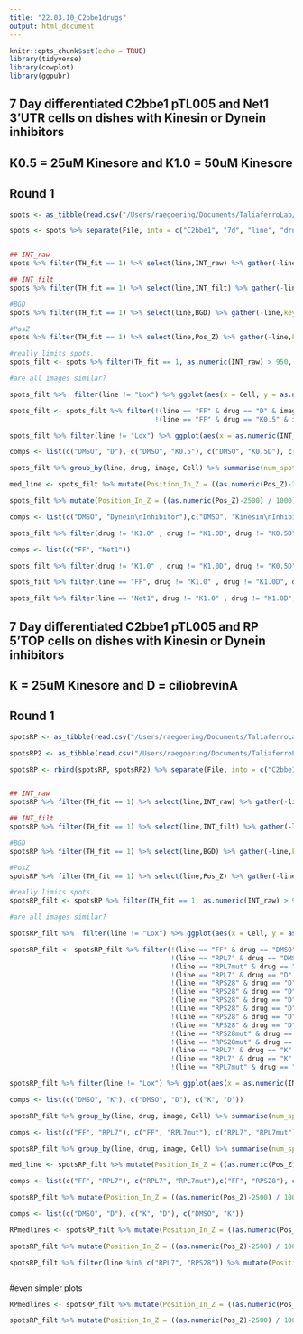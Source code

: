 ```yaml
---
title: "22.03.10_C2bbe1drugs"
output: html_document
---
```


```r
knitr::opts_chunk$set(echo = TRUE)
library(tidyverse)
library(cowplot)
library(ggpubr)
```

## 7 Day differentiated C2bbe1 pTL005 and Net1 3'UTR cells on dishes with Kinesin or Dynein inhibitors
## K0.5 = 25uM Kinesore and K1.0 = 50uM Kinesore
## Round 1

```r
spots <- as_tibble(read.csv("/Users/raegoering/Documents/TaliaferroLab/IEC_FISH/22.03.10_C2bbe1drugs/Results/_FISH-QUANT__all_spots_220310.txt", header = TRUE, sep = "\t", skip = 13))

spots <- spots %>% separate(File, into = c("C2bbe1", "7d", "line", "drug", "image", "Stack"), sep = "_") %>% mutate(image = substr(image, 1, 2)) %>% select(-C2bbe1, -`7d`, -Stack) %>% filter(drug != "K1.0", drug != "K1.0D")



```

```r

## INT_raw
spots %>% filter(TH_fit == 1) %>% select(line,INT_raw) %>% gather(-line,key = "param", value = "value") %>% mutate(value = as.numeric(value)) %>% ggplot(aes(y=value, group = line, fill = line)) + geom_density(alpha = 0.5) + theme_cowplot() + ylim(300,1800) + geom_hline(yintercept = 950)

## INT_filt
spots %>% filter(TH_fit == 1) %>% select(line,INT_filt) %>% gather(-line,key = "param", value = "value") %>% mutate(value = as.numeric(value)) %>% ggplot(aes(y=value, group = line, fill = line)) + geom_density(alpha = 0.5) + theme_cowplot() + ylim(0,1000) + geom_hline(yintercept = 400)

#BGD
spots %>% filter(TH_fit == 1) %>% select(line,BGD) %>% gather(-line,key = "param", value = "value") %>% mutate(value = as.numeric(value)) %>% ggplot(aes(y=value, group = line, fill = line)) + geom_density(alpha = 0.5) + theme_cowplot() + ylim(200,600) + geom_hline(yintercept = 375)

#PosZ
spots %>% filter(TH_fit == 1) %>% select(line,Pos_Z) %>% gather(-line,key = "param", value = "value") %>% mutate(value = as.numeric(value)) %>% ggplot(aes(y=value, group = line, fill = line)) + geom_density(alpha = 0.5) + theme_cowplot() + geom_hline(yintercept = c(1000,10000))

#really limits spots.
spots_filt <- spots %>% filter(TH_fit == 1, as.numeric(INT_raw) > 950, as.numeric(BGD) < 375, as.numeric(SigmaZ) < 700)

#are all images similar?

spots_filt %>%  filter(line != "Lox") %>% ggplot(aes(x = Cell, y = as.numeric(Pos_Z), color = image)) + geom_boxplot(position = "dodge") + facet_grid(line~drug) 

spots_filt <- spots_filt %>% filter(!(line == "FF" & drug == "D" & image == "03"),
                                    !(line == "FF" & drug == "K0.5" & image == "01"))

spots_filt %>% filter(line != "Lox") %>% ggplot(aes(x = as.numeric(INT_raw), y = as.numeric(Pos_Z))) + geom_density2d() + facet_grid(line~drug)


```

```r

comps <- list(c("DMSO", "D"), c("DMSO", "K0.5"), c("DMSO", "K0.5D"), c("K0.5", "K0.5D"))

spots_filt %>% group_by(line, drug, image, Cell) %>% summarise(num_spots = n()) %>% ggplot(aes(x = drug, y = num_spots)) + geom_boxplot(aes(fill = line)) + theme_cowplot() + guides(fill = "none", col = "none") + stat_compare_means(comparisons = comps, method = "wilcox.test", label = "p.signif", hide.ns = TRUE, size = 7, vjust = 0.5) + labs(x = "", y = "Number of spots per cell") + EnvStats::stat_n_text() + facet_wrap(.~line) 

med_line <- spots_filt %>% mutate(Position_In_Z = ((as.numeric(Pos_Z)-2500) / 1000)) %>% filter(line == "FF",drug == "DMSO") %>% summarize(median(Position_In_Z)) %>% as.numeric()

spots_filt %>% mutate(Position_In_Z = ((as.numeric(Pos_Z)-2500) / 1000)) %>% filter(line != "Lox") %>% ggplot(aes(x = drug, y = Position_In_Z-med_line, fill = line)) + geom_violin() + geom_boxplot(aes(alpha = line), width = 0.25, outlier.shape = NA) + theme_cowplot() + guides(fill = "none", col = "none", alpha = "none") + stat_compare_means(comparisons = comps, method = "wilcox.test", label.y = c(4,4.5,3.5,5,5.5,4.5), label = "p.signif", size = 7, vjust = 0.5, hide.ns = TRUE) + geom_hline(yintercept = 0, size = 1, linetype = "dashed")  + scale_fill_manual(values = c("#808080", "#95e7d9")) + labs(x = "", y = "Position in Z (um)\nFirefly Normalized") + coord_cartesian(ylim = c(-4,6.5)) + facet_wrap(.~line)

comps <- list(c("DMSO", "Dynein\nInhibitor"),c("DMSO", "Kinesin\nInhibitor"))

spots_filt %>% filter(drug != "K1.0" , drug != "K1.0D", drug != "K0.5D") %>% mutate(Position_In_Z = ((as.numeric(Pos_Z)-2500) / 1000)) %>% filter(line != "Lox") %>% ggplot(aes(x =  factor(drug,levels = c("DMSO", "D", "K0.5"), labels= c("DMSO","Dynein\nInhibitor","Kinesin\nInhibitor")), y = Position_In_Z-med_line)) + geom_violin(aes(fill = line)) + geom_boxplot(aes(fill = line),width = 0.25, outlier.shape = NA)  + theme_cowplot() + guides(fill = "none", col = "none") + stat_compare_means(comparisons = comps, method = "wilcox.test", label.y = c(4,4.5), label = "p.signif", size = 7, vjust = 0.5, hide.ns = TRUE) + geom_hline(yintercept = 0, size = 1, linetype = "dashed")  + scale_fill_manual(values = c("#808080", "#95e7d9")) + labs(x = "", y = "Position in Z (um)\nFirefly Normalized") + coord_cartesian(ylim = c(-2.75,5.)) + facet_wrap(.~line)

comps <- list(c("FF", "Net1"))

spots_filt %>% filter(drug != "K1.0" , drug != "K1.0D", drug != "K0.5D") %>% mutate(Position_In_Z = ((as.numeric(Pos_Z)-2500) / 1000)) %>% filter(line != "Lox") %>% ggplot(aes(x =  line, y = Position_In_Z-med_line)) + geom_violin(aes(fill = line)) + geom_boxplot(aes(fill = line),width = 0.25, outlier.shape = NA)  + theme_cowplot() + guides(fill = "none", col = "none") + stat_compare_means(comparisons = comps, method = "wilcox.test", label.y = c(4,4.5), label = "p.signif", size = 7, vjust = 0.5, hide.ns = TRUE) + geom_hline(yintercept = 0, size = 1, linetype = "dashed")  + scale_fill_manual(values = c("#808080", "#95e7d9")) + labs(x = "", y = "Position in Z (um)\nFirefly Normalized") + coord_cartesian(ylim = c(-2.75,5.)) + facet_wrap(.~factor(drug,levels = c("DMSO", "D", "K0.5"), labels= c("DMSO","Dynein\nInhibitor","Kinesin\nInhibitor")))

```

```r
spots_filt %>% filter(line == "FF", drug != "K1.0" , drug != "K1.0D", drug != "K0.5D") %>% mutate(Position_In_Z = ((as.numeric(Pos_Z)-2500) / 1000)) %>% filter(line != "Lox") %>% ggplot(aes(x =  factor(drug,levels = c("DMSO", "D", "K0.5"), labels= c("DMSO","Dynein\nInhibitor","Kinesin\nInhibitor")), y = Position_In_Z-med_line)) + geom_violin(aes(fill = line)) + geom_boxplot(aes(fill = line),width = 0.25, outlier.shape = NA)  + theme_cowplot() + guides(fill = "none", col = "none") + stat_compare_means(comparisons = comps, method = "wilcox.test", label.y = c(4,4.5), label = "p.signif", size = 7, vjust = 0.5, hide.ns = TRUE) + geom_hline(yintercept = 0, size = 1, linetype = "dashed")  + scale_fill_manual(values = c("#808080")) + labs(x = "", y = "Firefly Reporter Transcript\nPosition in Z (um)\nFirefly Normalized") + coord_cartesian(ylim = c(-2.75,5.)) 

spots_filt %>% filter(line == "Net1", drug != "K1.0" , drug != "K1.0D", drug != "K0.5D") %>% mutate(Position_In_Z = ((as.numeric(Pos_Z)-2500) / 1000)) %>% filter(line != "Lox") %>% ggplot(aes(x =  factor(drug,levels = c("DMSO", "D", "K0.5"), labels= c("DMSO","Dynein\nInhibitor","Kinesin\nInhibitor")), y = Position_In_Z-med_line)) + geom_violin(aes(fill = line)) + geom_boxplot(aes(fill = line),width = 0.25, outlier.shape = NA)  + theme_cowplot() + guides(fill = "none", col = "none") + stat_compare_means(comparisons = comps, method = "wilcox.test", label.y = c(4,4.5), label = "p.signif", size = 7, vjust = 0.5, hide.ns = TRUE) + geom_hline(yintercept = 0, size = 1, linetype = "dashed")  + scale_fill_manual(values = c("#95e7d9")) + labs(x = "", y = "Net1 3'UTR Reporter Transcript\nPosition in Z (um)\nFirefly Normalized") + coord_cartesian(ylim = c(-2.75,5.))
```



## 7 Day differentiated C2bbe1 pTL005 and RP 5'TOP cells on dishes with Kinesin or Dynein inhibitors
## K = 25uM Kinesore and D = ciliobrevinA
## Round 1

```r
spotsRP <- as_tibble(read.csv("/Users/raegoering/Documents/TaliaferroLab/IEC_FISH/22.04.07_C2bbe1RPdrug/Results/_FISH-QUANT__all_spots_220407.txt", header = TRUE, sep = "\t", skip = 13))

spotsRP2 <- as_tibble(read.csv("/Users/raegoering/Documents/TaliaferroLab/IEC_FISH/22.04.07_C2bbe1RPdrug/Results/_FISH-QUANT__all_spots_220411.txt", header = TRUE, sep = "\t", skip = 13))

spotsRP <- rbind(spotsRP, spotsRP2) %>% separate(File, into = c("C2bbe1", "7d", "line", "drug", "image", "Stack"), sep = "_") %>% mutate(image = substr(image, 1, 2)) %>% select(-C2bbe1, -`7d`, -Stack)



```

```r

## INT_raw
spotsRP %>% filter(TH_fit == 1) %>% select(line,INT_raw) %>% gather(-line,key = "param", value = "value") %>% mutate(value = as.numeric(value)) %>% ggplot(aes(y=value, group = line, fill = line)) + geom_density(alpha = 0.5) + theme_cowplot() + ylim(300,1800) + geom_hline(yintercept = 950)

## INT_filt
spotsRP %>% filter(TH_fit == 1) %>% select(line,INT_filt) %>% gather(-line,key = "param", value = "value") %>% mutate(value = as.numeric(value)) %>% ggplot(aes(y=value, group = line, fill = line)) + geom_density(alpha = 0.5) + theme_cowplot() + ylim(0,1000) + geom_hline(yintercept = 300)

#BGD
spotsRP %>% filter(TH_fit == 1) %>% select(line,BGD) %>% gather(-line,key = "param", value = "value") %>% mutate(value = as.numeric(value)) %>% ggplot(aes(y=value, group = line, fill = line)) + geom_density(alpha = 0.5) + theme_cowplot() + ylim(200,600) + geom_hline(yintercept = 375)

#PosZ
spotsRP %>% filter(TH_fit == 1) %>% select(line,Pos_Z) %>% gather(-line,key = "param", value = "value") %>% mutate(value = as.numeric(value)) %>% ggplot(aes(y=value, group = line, fill = line)) + geom_density(alpha = 0.5) + theme_cowplot() + geom_hline(yintercept = c(1000,12000))

#really limits spots.
spotsRP_filt <- spotsRP %>% filter(TH_fit == 1, as.numeric(INT_raw) > 950, as.numeric(INT_raw) < 2500, as.numeric(BGD) > 375,as.numeric(BGD) < 550, as.numeric(SigmaZ) < 700, as.numeric(Pos_Z) < 12000, as.numeric(Pos_Z) > 1000)

#are all images similar?

spotsRP_filt %>%  filter(line != "Lox") %>% ggplot(aes(x = Cell, y = as.numeric(Pos_Z), color = image)) + geom_boxplot(position = "dodge") + facet_grid(line~factor(drug, levels = c("DMSO","K","D"))) 

spotsRP_filt <- spotsRP_filt %>% filter(!(line == "FF" & drug == "DMSO" & image == "02" & Cell %in% c("Cell_1","Cell_6", "Cell_7")),
                                        !(line == "RPL7" & drug == "DMSO" & image == "02"),
                                        !(line == "RPL7mut" & drug == "DMSO" & image %in% c("01","03")),
                                        !(line == "RPL7" & drug == "D" & image %in% c("01","03")),
                                        !(line == "RPS28" & drug == "D" & image == "01"),
                                        !(line == "RPS28" & drug == "D" & image == "02" & Cell %in% c("Cell_1", "Cell_2")),
                                        !(line == "RPS28" & drug == "D" & image == "03" & Cell %in% c("Cell_3", "Cell_4", "Cell_7")),
                                        !(line == "RPS28" & drug == "D" & image == "04" & Cell %in% c("Cell_3")),
                                        !(line == "RPS28" & drug == "D" & image == "05" & Cell %in% c("Cell_3", "Cell_5")),
                                        !(line == "RPS28" & drug == "D" & image == "06" & Cell %in% c("Cell_1")),
                                        !(line == "RPS28mut" & drug == "D" & image == "03"),
                                        !(line == "RPS28mut" & drug == "D" & image == "02" & Cell %in% c("Cell_3", "Cell_4", "Cell_5")),
                                        !(line == "RPL7" & drug == "K" & image %in% c("02","03")),
                                        !(line == "RPL7" & drug == "K" & image == "01" & Cell %in% c("Cell_1", "Cell_4")),
                                        !(line == "RPL7mut" & drug == "K" & image == "02"))

spotsRP_filt %>% filter(line != "Lox") %>% ggplot(aes(x = as.numeric(INT_raw), y = as.numeric(Pos_Z))) + geom_density2d() + facet_grid(line~factor(drug, levels = c("DMSO","K","D"))) 


```



```r

comps <- list(c("DMSO", "K"), c("DMSO", "D"), c("K", "D"))

spotsRP_filt %>% group_by(line, drug, image, Cell) %>% summarise(num_spots = n()) %>% ggplot(aes(x = drug, y = num_spots)) + geom_boxplot(aes(fill = line, alpha = line)) + theme_cowplot() + guides(fill = "none", col = "none") + stat_compare_means(comparisons = comps, method = "wilcox.test", label = "p.signif", hide.ns = TRUE, size = 7, vjust = 0.5) + labs(x = "", y = "Number of spots per cell") + EnvStats::stat_n_text() + facet_wrap(.~line) + scale_fill_manual(values = c("#808080", "#808080","#e8c040", "#e8c040", "#b82080", "#b82080")) + scale_alpha_manual(values = c(1,1,1,0.5,1,0.5))

comps <- list(c("FF", "RPL7"), c("FF", "RPL7mut"), c("RPL7", "RPL7mut"),c("FF", "RPS28"), c("FF", "RPS28mut"), c("RPS28", "RPS28mut"))

spotsRP_filt %>% group_by(line, drug, image, Cell) %>% summarise(num_spots = n()) %>% ggplot(aes(x = line, y = num_spots)) + geom_boxplot(aes(fill = line, alpha = line)) + theme_cowplot() + guides(fill = "none", col = "none") + stat_compare_means(comparisons = comps, method = "wilcox.test", label = "p.signif", hide.ns = TRUE, size = 7, vjust = 0.5) + labs(x = "", y = "Number of spots per cell") + EnvStats::stat_n_text() + facet_wrap(.~factor(drug, levels = c("DMSO","K","D"))) + scale_fill_manual(values = c("#808080", "#808080","#e8c040", "#e8c040", "#b82080", "#b82080")) + scale_alpha_manual(values = c(1,1,1,0.5,1,0.5))

```


```r
med_line <- spotsRP_filt %>% mutate(Position_In_Z = ((as.numeric(Pos_Z)-2500) / 1000)) %>% filter(line == "FF",drug == "DMSO") %>% summarize(median(Position_In_Z)) %>% as.numeric()

comps <- list(c("FF", "RPL7"), c("RPL7", "RPL7mut"),c("FF", "RPS28"), c("RPS28", "RPS28mut"))

spotsRP_filt %>% mutate(Position_In_Z = ((as.numeric(Pos_Z)-2500) / 1000)) %>% filter(line != "Lox") %>% ggplot(aes(x = line, y = Position_In_Z-med_line)) + geom_violin(aes(fill = line, alpha = line)) + geom_boxplot(aes(fill = line, alpha = line), width = 0.25, outlier.shape = NA) + theme_cowplot() + guides(fill = "none", col = "none", alpha = "none") + stat_compare_means(comparisons = comps, method = "wilcox.test", label.y = c(5,4,6,4), label = "p.signif", size = 7, vjust = 0.5, hide.ns = TRUE) + geom_hline(yintercept = 0, size = 1, linetype = "dashed")  + scale_fill_manual(values = c("#808080","#e8c040", "#e8c040", "#b82080", "#b82080")) + scale_alpha_manual(values = c(1,1,0.5,1,0.5)) + labs(x = "", y = "Position in Z (um)\nFirefly Normalized") + coord_cartesian(ylim = c(-4,7)) + facet_wrap(.~factor(drug, levels = c("DMSO","D","K"), labels = c("DMSO", "Dynein\nInhibitor", "Kinesin\nInhibitor"))) + theme(strip.background = element_rect(color = "white", fill = "white")) + EnvStats::stat_n_text(y.pos = -10)

comps <- list(c("DMSO", "D"), c("K", "D"), c("DMSO", "K"))

RPmedlines <- spotsRP_filt %>% mutate(Position_In_Z = ((as.numeric(Pos_Z)-2500) / 1000)) %>% filter(line != "Lox", drug == "DMSO") %>% group_by(line) %>% summarize(hline = median(Position_In_Z)-med_line) 

spotsRP_filt %>% mutate(Position_In_Z = ((as.numeric(Pos_Z)-2500) / 1000)) %>% filter(line != "Lox") %>% ggplot(aes(x = drug, y = Position_In_Z-med_line)) + geom_violin(aes(fill = line, alpha = line)) + geom_boxplot(aes(fill = line, alpha = line), width = 0.25, outlier.shape = NA) + theme_cowplot() + guides(fill = "none", col = "none", alpha = "none") + stat_compare_means(comparisons = comps, method = "wilcox.test", label.y = c(3.5,4.25,5.5), label = "p.signif", size = 7, vjust = 0.5, hide.ns = TRUE) + geom_hline(aes(yintercept = hline), data = RPmedlines, size = 1, linetype = "dashed")  + scale_fill_manual(values = c("#808080","#e8c040", "#e8c040", "#b82080", "#b82080")) + scale_alpha_manual(values = c(1,1,0.5,1,0.5)) + labs(x = "", y = "Position in Z (um)\nFirefly Normalized") + coord_cartesian(ylim = c(-4,7)) + facet_wrap(.~line) + scale_x_discrete(limits = c("DMSO", "D", "K"), labels = c("DMSO", "Dynein\nInhibitor", "Kinesin\nInhibitor")) + theme(strip.background = element_rect(color = "white", fill = "white")) + EnvStats::stat_n_text(y.pos = -10)

spotsRP_filt %>% filter(line %in% c("RPL7", "RPS28")) %>% mutate(Position_In_Z = ((as.numeric(Pos_Z)-2500) / 1000)) %>% filter(line != "Lox") %>% ggplot(aes(x = drug, y = Position_In_Z-med_line)) + geom_violin(aes(fill = line, alpha = line)) + geom_boxplot(aes(fill = line, alpha = line), width = 0.25, outlier.shape = NA) + theme_cowplot() + guides(fill = "none", col = "none", alpha = "none") + stat_compare_means(comparisons = comps, method = "wilcox.test", label.y = c(3.5,4.25,5.5), label = "p.signif", size = 7, vjust = 0.5, hide.ns = TRUE) + geom_hline(aes(yintercept = hline), data = filter(RPmedlines, line %in% c("RPL7","RPS28")), size = 1, linetype = "dashed")  + scale_fill_manual(values = c("#e8c040", "#b82080")) + scale_alpha_manual(values = c(1,1)) + labs(x = "", y = "Position in Z (um)\nFirefly Normalized") + coord_cartesian(ylim = c(-4,7)) + facet_wrap(.~line) + scale_x_discrete(limits = c("DMSO", "D", "K"), labels = c("DMSO", "Dynein\nInhibitor", "Kinesin\nInhibitor")) + theme(strip.background = element_rect(color = "white", fill = "white")) + EnvStats::stat_n_text(y.pos = -10)



```

#even simpler plots

```r

RPmedlines <- spotsRP_filt %>% mutate(Position_In_Z = ((as.numeric(Pos_Z)-2500) / 1000)) %>% filter(line != "Lox", drug == "DMSO") %>% group_by(line) %>% summarize(hline = median(Position_In_Z)-med_line) 

spotsRP_filt %>% mutate(Position_In_Z = ((as.numeric(Pos_Z)-2500) / 1000)) %>% filter(line %in% c("RPL7","RPS28"), drug != "D") %>% ggplot(aes(x = drug, y = Position_In_Z-med_line)) + geom_violin(aes(fill = line, alpha = line)) + geom_boxplot(aes(fill = line, alpha = line), width = 0.25, outlier.shape = NA) + theme_cowplot() + guides(fill = "none", col = "none", alpha = "none") + stat_compare_means(comparisons = list(c("DMSO", "K")), method = "wilcox.test", label.y = 5.5, label = "p.signif", size = 7, vjust = 0.5, hide.ns = TRUE) + geom_hline(aes(yintercept = hline), data = filter(RPmedlines, line %in% c("RPL7","RPS28")), size = 1, linetype = "dashed")  + scale_fill_manual(values = c("#e8c040", "#b82080")) + scale_alpha_manual(values = c(1,1)) + labs(x = "", y = "Position in Z (um)\nFirefly Normalized") + coord_cartesian(ylim = c(-3.5,7)) + facet_wrap(.~line) + scale_x_discrete(limits = c("DMSO","K"), labels = c("DMSO", "Kinesin\nInhibitor")) + theme(strip.background = element_rect(color = "white", fill = "white")) + EnvStats::stat_n_text(y.pos = -10)

```
